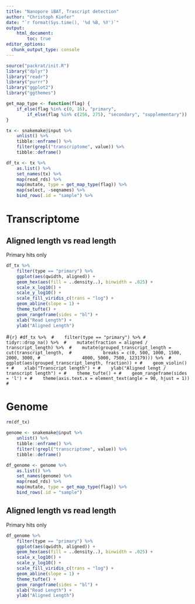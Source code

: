 ```yaml
---
title: "Nanopore iBAT, Trascript detection"
author: "Christoph Kiefer"
date: "`r format(Sys.time(), '%d %B, %Y')`"
output: 
    html_document:
        toc: true
editor_options:
  chunk_output_type: console
---
```


```r
source("packrat/init.R")
library("dplyr")
library("readr")
library("purrr")
library("ggplot2")
library("ggthemes")
```

```r
get_map_type <- function(flag) {
    if_else(flag %in% c(0, 16), "primary",
        if_else(flag %in% c(256, 275), "secondary", "supplementary"))
}

tx <- snakemake@input %>% 
    unlist() %>% 
    tibble::enframe() %>% 
    filter(grepl("transcriptome", value)) %>% 
    tibble::deframe()

df_tx <- tx %>%
    as.list() %>% 
    set_names(tx) %>% 
    map(read_rds) %>%     
    map(mutate, type = get_map_type(flag)) %>% 
    map(select, -seqnames) %>% 
    bind_rows(.id = "sample") %>% 
```

# Transcriptome

## Aligned length vs read length

Primary hits only

```r
df_tx %>% 
    filter(type == "primary") %>% 
    ggplot(aes(qwidth, aligned)) +
    geom_hex(aes(fill = ..density..), binwidth = .025) +
    scale_x_log10() +
    scale_y_log10() +
    scale_fill_viridis_c(trans = "log") +
    geom_abline(slope = 1) +
    theme_tufte() +
    geom_rangeframe(sides = "bl") +
    xlab("Read Length") + 
    ylab("Aligned Length") 
```

#```{r}
#df_tx %>% 
#    filter(type == "primary") %>%
#    tidyr::drop_na() %>% 
#    mutate(fraction = aligned / transcript_length) %>% 
#    mutate(grouped_transcript_length = cut(transcript_length, 
#            breaks = c(0, 500, 1000, 1500, 2000, 3000,
#                4000, 5000, 7500, 123179))) %>% 
#    ggplot(aes(grouped_transcript_length, fraction)) +
#    geom_violin() +
#    xlab("Transcript length") +
#    ylab("Aligned lengt / transcript length") +
#    theme_tufte() +
#    geom_rangeframe(sides = 'l') +
#    theme(axis.text.x = element_text(angle = 90, hjust = 1))
#```

# Genome

```r
rm(df_tx)

genome <- snakemake@input %>% 
    unlist() %>% 
    tibble::enframe() %>% 
    filter(!grepl("transcriptome", value)) %>% 
    tibble::deframe()

df_genome <- genome %>%
    as.list() %>% 
    set_names(genome) %>% 
    map(read_rds) %>%     
    map(mutate, type = get_map_type(flag)) %>% 
    bind_rows(.id = "sample")
```

## Aligned length vs read length

Primary hits only

```r
df_genome %>% 
    filter(type == "primary") %>% 
    ggplot(aes(qwidth, aligned)) +
    geom_hex(aes(fill = ..density..), binwidth = .025) +
    scale_x_log10() +
    scale_y_log10() +
    scale_fill_viridis_c(trans = "log") +
    geom_abline(slope = 1) +
    theme_tufte() +
    geom_rangeframe(sides = "bl") +
    xlab("Read Length") + 
    ylab("Aligned Length") 
```
